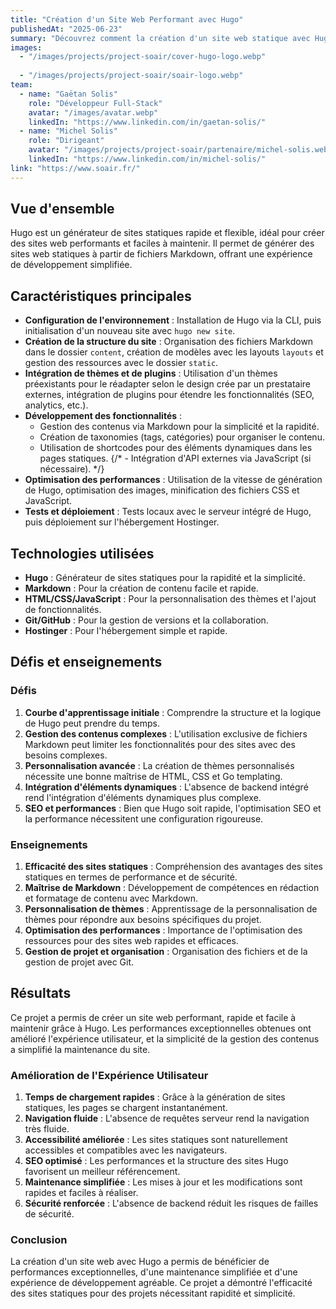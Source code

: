 ```yaml
---
title: "Création d'un Site Web Performant avec Hugo"
publishedAt: "2025-06-23"
summary: "Découvrez comment la création d'un site web statique avec Hugo permet d'obtenir des performances exceptionnelles, une maintenance simplifiée et une expérience de développement agréable."
images:
  - "/images/projects/project-soair/cover-hugo-logo.webp"
  
  - "/images/projects/project-soair/soair-logo.webp"
team:
  - name: "Gaëtan Solis"
    role: "Développeur Full-Stack"
    avatar: "/images/avatar.webp"
    linkedIn: "https://www.linkedin.com/in/gaetan-solis/"
  - name: "Michel Solis"
    role: "Dirigeant"
    avatar: "/images/projects/project-soair/partenaire/michel-solis.webp"
    linkedIn: "https://www.linkedin.com/in/michel-solis/"
link: "https://www.soair.fr/"
---
```


## Vue d'ensemble

Hugo est un générateur de sites statiques rapide et flexible, idéal pour créer des sites web performants et faciles à maintenir. Il permet de générer des sites web statiques à partir de fichiers Markdown, offrant une expérience de développement simplifiée.

## Caractéristiques principales

-   **Configuration de l'environnement** : Installation de Hugo via la CLI, puis initialisation d'un nouveau site avec `hugo new site`.
-   **Création de la structure du site** : Organisation des fichiers Markdown dans le dossier `content`, création de modèles avec les layouts `layouts` et gestion des ressources avec le dossier `static`.
-   **Intégration de thèmes et de plugins** : Utilisation d'un thèmes préexistants pour le réadapter selon  le design crée par un prestataire externes, intégration de plugins pour étendre les fonctionnalités (SEO, analytics, etc.).
-   **Développement des fonctionnalités** :
    -   Gestion des contenus via Markdown pour la simplicité et la rapidité.
    -   Création de taxonomies (tags, catégories) pour organiser le contenu.
    -   Utilisation de shortcodes pour des éléments dynamiques dans les pages statiques.
    {/* -   Intégration d'API externes via JavaScript (si nécessaire). */}
-   **Optimisation des performances** : Utilisation de la vitesse de génération de Hugo, optimisation des images, minification des fichiers CSS et JavaScript.
-   **Tests et déploiement** : Tests locaux avec le serveur intégré de Hugo, puis déploiement sur l'hébergement Hostinger.

## Technologies utilisées

-   **Hugo** : Générateur de sites statiques pour la rapidité et la simplicité.
-   **Markdown** : Pour la création de contenu facile et rapide.
-   **HTML/CSS/JavaScript** : Pour la personnalisation des thèmes et l'ajout de fonctionnalités.
-   **Git/GitHub** : Pour la gestion de versions et la collaboration.
-   **Hostinger** : Pour l'hébergement simple et rapide.

## Défis et enseignements

### Défis

1.  **Courbe d'apprentissage initiale** : Comprendre la structure et la logique de Hugo peut prendre du temps.
2.  **Gestion des contenus complexes** : L'utilisation exclusive de fichiers Markdown peut limiter les fonctionnalités pour des sites avec des besoins complexes.
3.  **Personnalisation avancée** : La création de thèmes personnalisés nécessite une bonne maîtrise de HTML, CSS et Go templating.
4.  **Intégration d'éléments dynamiques** : L'absence de backend intégré rend l'intégration d'éléments dynamiques plus complexe.
5.  **SEO et performances** : Bien que Hugo soit rapide, l'optimisation SEO et la performance nécessitent une configuration rigoureuse.

### Enseignements

1.  **Efficacité des sites statiques** : Compréhension des avantages des sites statiques en termes de performance et de sécurité.
2.  **Maîtrise de Markdown** : Développement de compétences en rédaction et formatage de contenu avec Markdown.
3.  **Personnalisation de thèmes** : Apprentissage de la personnalisation de thèmes pour répondre aux besoins spécifiques du projet.
4.  **Optimisation des performances** : Importance de l'optimisation des ressources pour des sites web rapides et efficaces.
5.  **Gestion de projet et organisation** : Organisation des fichiers et de la gestion de projet avec Git.

## Résultats

Ce projet a permis de créer un site web performant, rapide et facile à maintenir grâce à Hugo. Les performances exceptionnelles obtenues ont amélioré l'expérience utilisateur, et la simplicité de la gestion des contenus a simplifié la maintenance du site.

### Amélioration de l'Expérience Utilisateur

1.  **Temps de chargement rapides** : Grâce à la génération de sites statiques, les pages se chargent instantanément.
2.  **Navigation fluide** : L'absence de requêtes serveur rend la navigation très fluide.
3.  **Accessibilité améliorée** : Les sites statiques sont naturellement accessibles et compatibles avec les navigateurs.
4.  **SEO optimisé** : Les performances et la structure des sites Hugo favorisent un meilleur référencement.
5.  **Maintenance simplifiée** : Les mises à jour et les modifications sont rapides et faciles à réaliser.
6.  **Sécurité renforcée** : L'absence de backend réduit les risques de failles de sécurité.

### Conclusion

La création d'un site web avec Hugo a permis de bénéficier de performances exceptionnelles, d'une maintenance simplifiée et d'une expérience de développement agréable. Ce projet a démontré l'efficacité des sites statiques pour des projets nécessitant rapidité et simplicité.
